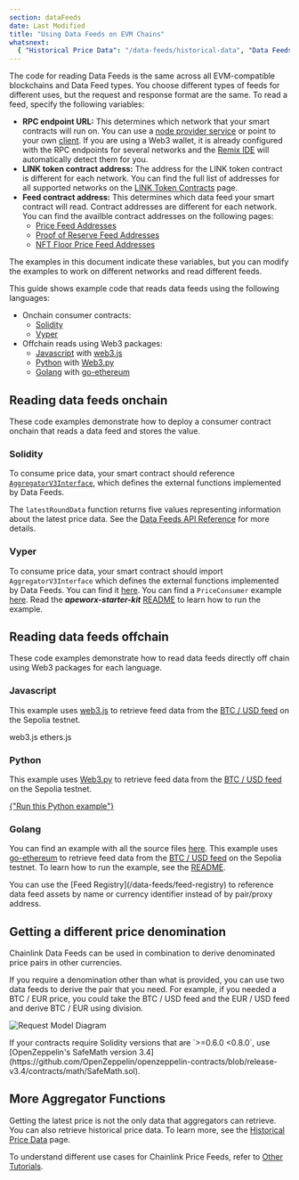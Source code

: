 ```yaml
---
section: dataFeeds
date: Last Modified
title: "Using Data Feeds on EVM Chains"
whatsnext:
  { "Historical Price Data": "/data-feeds/historical-data", "Data Feeds API Reference": "/data-feeds/api-reference" }
---
```



The code for reading Data Feeds is the same across all EVM-compatible blockchains and Data Feed types. You choose different types of feeds for different uses, but the request and response format are the same. To read a feed, specify the following variables:

- **RPC endpoint URL:** This determines which network that your smart contracts will run on. You can use a [node provider service](https://ethereum.org/en/developers/docs/nodes-and-clients/nodes-as-a-service/) or point to your own [client](https://ethereum.org/en/developers/docs/nodes-and-clients/). If you are using a Web3 wallet, it is already configured with the RPC endpoints for several networks and the [Remix IDE](https://remix-project.org/) will automatically detect them for you.
- **LINK token contract address:** The address for the LINK token contract is different for each network. You can find the full list of addresses for all supported networks on the [LINK Token Contracts](/resources/link-token-contracts?parent=dataFeeds) page.
- **Feed contract address:** This determines which data feed your smart contract will read. Contract addresses are different for each network. You can find the availble contract addresses on the following pages:
  - [Price Feed Addresses](/data-feeds/price-feeds/addresses)
  - [Proof of Reserve Feed Addresses](/data-feeds/proof-of-reserve/addresses)
  - [NFT Floor Price Feed Addresses](/data-feeds/nft-floor-price/addresses)

The examples in this document indicate these variables, but you can modify the examples to work on different networks and read different feeds.

This guide shows example code that reads data feeds using the following languages:

- Onchain consumer contracts:
  - [Solidity](#solidity)
  - [Vyper](#vyper)
- Offchain reads using Web3 packages:
  - [Javascript](#javascript) with [web3.js](https://web3js.readthedocs.io/)
  - [Python](#python) with [Web3.py](https://web3py.readthedocs.io/en/stable/)
  - [Golang](#golang) with [go-ethereum](https://github.com/ethereum/go-ethereum)

## Reading data feeds onchain

These code examples demonstrate how to deploy a consumer contract onchain that reads a data feed and stores the value.

### Solidity

To consume price data, your smart contract should reference [`AggregatorV3Interface`](https://github.com/smartcontractkit/chainlink/blob/develop/contracts/src/v0.8/shared/interfaces/AggregatorV3Interface.sol), which defines the external functions implemented by Data Feeds.

<CodeSample src="samples/DataFeeds/DataConsumerV3.sol" />

The `latestRoundData` function returns five values representing information about the latest price data. See the [Data Feeds API Reference](/data-feeds/api-reference) for more details.

### Vyper

To consume price data, your smart contract should import `AggregatorV3Interface` which defines the external functions implemented by Data Feeds. You can find it [here](https://github.com/smartcontractkit/apeworx-starter-kit/blob/main/contracts/interfaces/AggregatorV3Interface.vy).
You can find a `PriceConsumer` example [here](https://github.com/smartcontractkit/apeworx-starter-kit/blob/main/contracts/PriceConsumer.vy). Read the _**apeworx-starter-kit**_ [README](https://github.com/smartcontractkit/apeworx-starter-kit) to learn how to run the example.

## Reading data feeds offchain

These code examples demonstrate how to read data feeds directly off chain using Web3 packages for each language.

### Javascript

This example uses [web3.js](https://web3js.readthedocs.io/) to retrieve feed data from the [BTC / USD feed](https://sepolia.etherscan.io/address/0x1b44F3514812d835EB1BDB0acB33d3fA3351Ee43) on the Sepolia testnet.

<Tabs client:visible>
  <Fragment slot="tab.1">web3.js</Fragment>
  <Fragment slot="tab.2">ethers.js</Fragment>
  <Fragment slot="panel.1">
    <CodeSample src="samples/DataFeeds/PriceConsumerV3.js" />
  </Fragment>
  <Fragment slot="panel.2">
    <CodeSample src="samples/DataFeeds/PriceConsumerV3Ethers.js" />
  </Fragment>
</Tabs>

<LatestPrice client:idle feedAddress={priceFeedAddresses.btc.usd.sepolia.address} supportedChain="ETHEREUM_SEPOLIA" />

### Python

This example uses [Web3.py](https://web3py.readthedocs.io/en/stable/) to retrieve feed data from the [BTC / USD feed](https://sepolia.etherscan.io/address/0x1b44F3514812d835EB1BDB0acB33d3fA3351Ee43) on the Sepolia testnet.

<CodeSample src="samples/DataFeeds/PriceConsumerV3.py" />
<a href="https://repl.it/@DwightLyle/GetLatestPriceWeb3PY" class={button.primary}>
  {"Run this Python example"}
</a>

### Golang

You can find an example with all the source files [here](https://github.com/smartcontractkit/smart-contract-examples/tree/main/pricefeed-golang). This example uses [go-ethereum](https://github.com/ethereum/go-ethereum) to retrieve feed data from the [BTC / USD feed](https://sepolia.etherscan.io/address/0x1b44F3514812d835EB1BDB0acB33d3fA3351Ee43) on the Sepolia testnet.
To learn how to run the example, see the [README](https://github.com/smartcontractkit/smart-contract-examples/blob/main/pricefeed-golang/README.md).

<Aside type="note" title="New Feed Registry">
  You can use the [Feed Registry](/data-feeds/feed-registry) to reference data feed assets by name or currency
  identifier instead of by pair/proxy address.
</Aside>

## Getting a different price denomination

Chainlink Data Feeds can be used in combination to derive denominated price pairs in other currencies.

If you require a denomination other than what is provided, you can use two data feeds to derive the pair that you need. For example, if you needed a BTC / EUR price, you could take the BTC / USD feed and the EUR / USD feed and derive BTC / EUR using division.

![Request Model Diagram](/images/price-feed-conversion-equation.gif)

<Aside type="caution" title="Important">
  If your contracts require Solidity versions that are `>=0.6.0 <0.8.0`, use [OpenZeppelin's SafeMath version 3.4](https://github.com/OpenZeppelin/openzeppelin-contracts/blob/release-v3.4/contracts/math/SafeMath.sol).
</Aside>

<CodeSample src="samples/DataFeeds/PriceConverter.sol" />

## More Aggregator Functions

Getting the latest price is not the only data that aggregators can retrieve. You can also retrieve historical price data. To learn more, see the [Historical Price Data](/data-feeds/historical-data) page.

To understand different use cases for Chainlink Price Feeds, refer to [Other Tutorials](/getting-started/other-tutorials).
